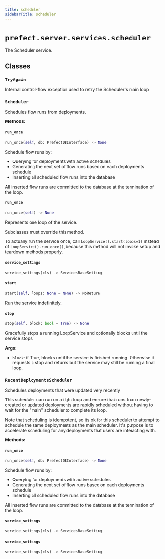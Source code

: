 ```yaml
---
title: scheduler
sidebarTitle: scheduler
---
```


# `prefect.server.services.scheduler`



The Scheduler service.


## Classes

### `TryAgain` <sup><a href="https://github.com/prefecthq/prefect/blob/main/src/prefect/server/services/scheduler.py#L34" target="_blank"><Icon icon="github" style="width: 14px; height: 14px;" /></a></sup>


Internal control-flow exception used to retry the Scheduler's main loop


### `Scheduler` <sup><a href="https://github.com/prefecthq/prefect/blob/main/src/prefect/server/services/scheduler.py#L38" target="_blank"><Icon icon="github" style="width: 14px; height: 14px;" /></a></sup>


Schedules flow runs from deployments.


**Methods:**

#### `run_once` <sup><a href="https://github.com/prefecthq/prefect/blob/main/src/prefect/server/services/scheduler.py#L76" target="_blank"><Icon icon="github" style="width: 14px; height: 14px;" /></a></sup>

```python
run_once(self, db: PrefectDBInterface) -> None
```

Schedule flow runs by:

- Querying for deployments with active schedules
- Generating the next set of flow runs based on each deployments schedule
- Inserting all scheduled flow runs into the database

All inserted flow runs are committed to the database at the termination of the
loop.


#### `run_once` <sup><a href="https://github.com/prefecthq/prefect/blob/main/src/prefect/server/services/base.py#L329" target="_blank"><Icon icon="github" style="width: 14px; height: 14px;" /></a></sup>

```python
run_once(self) -> None
```

Represents one loop of the service.

Subclasses must override this method.

To actually run the service once, call `LoopService().start(loops=1)`
instead of `LoopService().run_once()`, because this method will not invoke setup
and teardown methods properly.


#### `service_settings` <sup><a href="https://github.com/prefecthq/prefect/blob/main/src/prefect/server/services/scheduler.py#L48" target="_blank"><Icon icon="github" style="width: 14px; height: 14px;" /></a></sup>

```python
service_settings(cls) -> ServicesBaseSetting
```

#### `start` <sup><a href="https://github.com/prefecthq/prefect/blob/main/src/prefect/server/services/base.py#L211" target="_blank"><Icon icon="github" style="width: 14px; height: 14px;" /></a></sup>

```python
start(self, loops: None = None) -> NoReturn
```

Run the service indefinitely.


#### `stop` <sup><a href="https://github.com/prefecthq/prefect/blob/main/src/prefect/server/services/base.py#L291" target="_blank"><Icon icon="github" style="width: 14px; height: 14px;" /></a></sup>

```python
stop(self, block: bool = True) -> None
```

Gracefully stops a running LoopService and optionally blocks until the
service stops.

**Args:**
- `block`: if True, blocks until the service is
finished running. Otherwise it requests a stop and returns but
the service may still be running a final loop.


### `RecentDeploymentsScheduler` <sup><a href="https://github.com/prefecthq/prefect/blob/main/src/prefect/server/services/scheduler.py#L305" target="_blank"><Icon icon="github" style="width: 14px; height: 14px;" /></a></sup>


Schedules deployments that were updated very recently

This scheduler can run on a tight loop and ensure that runs from
newly-created or updated deployments are rapidly scheduled without having to
wait for the "main" scheduler to complete its loop.

Note that scheduling is idempotent, so its ok for this scheduler to attempt
to schedule the same deployments as the main scheduler. It's purpose is to
accelerate scheduling for any deployments that users are interacting with.


**Methods:**

#### `run_once` <sup><a href="https://github.com/prefecthq/prefect/blob/main/src/prefect/server/services/scheduler.py#L76" target="_blank"><Icon icon="github" style="width: 14px; height: 14px;" /></a></sup>

```python
run_once(self, db: PrefectDBInterface) -> None
```

Schedule flow runs by:

- Querying for deployments with active schedules
- Generating the next set of flow runs based on each deployments schedule
- Inserting all scheduled flow runs into the database

All inserted flow runs are committed to the database at the termination of the
loop.


#### `service_settings` <sup><a href="https://github.com/prefecthq/prefect/blob/main/src/prefect/server/services/scheduler.py#L322" target="_blank"><Icon icon="github" style="width: 14px; height: 14px;" /></a></sup>

```python
service_settings(cls) -> ServicesBaseSetting
```

#### `service_settings` <sup><a href="https://github.com/prefecthq/prefect/blob/main/src/prefect/server/services/scheduler.py#L48" target="_blank"><Icon icon="github" style="width: 14px; height: 14px;" /></a></sup>

```python
service_settings(cls) -> ServicesBaseSetting
```
